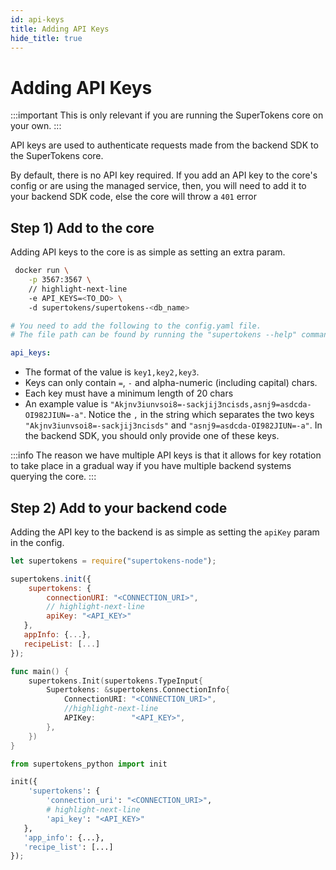 ```yaml
---
id: api-keys
title: Adding API Keys
hide_title: true
---
```


<!-- COPY DOCS -->
<!-- ./community/supertokens-core/self-hosted/api-keys.mdx -->


# Adding API Keys

:::important
This is only relevant if you are running the SuperTokens core on your own.
:::

API keys are used to authenticate requests made from the backend SDK to the SuperTokens core.

By default, there is no API key required. If you add an API key to the core's config or are using the managed service, then, you will need to add it to your backend SDK code, else the core will throw a `401` error 

## Step 1) Add to the core

Adding API keys to the core is as simple as setting an extra param.

<SelfHostedTabs>
<TabItem value="with-docker">

```bash
 docker run \
    -p 3567:3567 \
    // highlight-next-line
    -e API_KEYS=<TO_DO> \ 
    -d supertokens/supertokens-<db_name>
```
</TabItem>

<TabItem value="without-docker">

```yaml
# You need to add the following to the config.yaml file.
# The file path can be found by running the "supertokens --help" command

api_keys:
```
</TabItem>
</SelfHostedTabs>

- The format of the value is `key1,key2,key3`.
- Keys can only contain `=`, `-` and alpha-numeric (including capital) chars.
- Each key must have a minimum length of 20 chars
- An example value is `"Akjnv3iunvsoi8=-sackjij3ncisds,asnj9=asdcda-OI982JIUN=-a"`. Notice the `,` in the string which separates the two keys `"Akjnv3iunvsoi8=-sackjij3ncisds"` and `"asnj9=asdcda-OI982JIUN=-a"`. In the backend SDK, you should only provide one of these keys.

:::info
The reason we have multiple API keys is that it allows for key rotation to take place in a gradual way if you have multiple backend systems querying the core.
:::

## Step 2) Add to your backend code

Adding the API key to the backend is as simple as setting the `apiKey` param in the config.

<BackendSDKTabs>
<TabItem value="nodejs">

```jsx
let supertokens = require("supertokens-node");

supertokens.init({
    supertokens: {
        connectionURI: "<CONNECTION_URI>",
        // highlight-next-line
        apiKey: "<API_KEY>"
   },
   appInfo: {...},
   recipeList: [...]
});
```
</TabItem>
<TabItem value="go">

```go
func main() {
	supertokens.Init(supertokens.TypeInput{
		Supertokens: &supertokens.ConnectionInfo{
			ConnectionURI: "<CONNECTION_URI>",
			//highlight-next-line
			APIKey:        "<API_KEY>",
		},
	})
}
```
</TabItem>
<TabItem value="python">

```python
from supertokens_python import init

init({
    'supertokens': {
        'connection_uri': "<CONNECTION_URI>",
        # highlight-next-line
        'api_key': "<API_KEY>"
   },
   'app_info': {...},
   'recipe_list': [...]
});
```

</TabItem>
</BackendSDKTabs>
